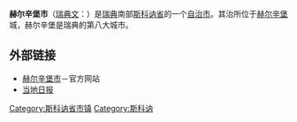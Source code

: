 {{Infobox Kommun|
fullname=Helsingborgs kommun|
coatofarms=[[File:Coat_of_arms_of_Helsingborg,_Sweden.png|100px]]|
county=[[斯科讷省|斯科讷省]]|
province=[[斯科讷|斯科讷]]|
capital=[[赫尔辛堡|赫尔辛堡]]|
map=[[File:Helsingborg_Municipality_in_Scania_County.png|200px]]|
arearank=第227名|
area=347.23|
arealand=346.25|
populationrank=第9名|
population=126,343|
densityrank=第20名|
populationdensity=356.4|
website=http://www.helsingborg.se/|
footnotes=面积与人口统计数据来自[[瑞典统计局|瑞典统计局]]，截至2006年12月31日}}

'''赫尔辛堡市'''（[[瑞典文|瑞典文]]：{{lang|sv|''Helsingborgs kommun''}}）是[[瑞典|瑞典]]南部[[斯科讷省|斯科讷省]]的一个[[瑞典自治市|自治市]]。其治所位于[[赫尔辛堡|赫尔辛堡]]城，赫尔辛堡是瑞典的第八大城市。

== 外部链接 ==
* [https://web.archive.org/web/20101201120247/http://www.helsingborg.se/ 赫尔辛堡市]－官方网站
* [http://hd.se/ 当地日报] {{Wayback|url=http://hd.se/ |date=20201219181559 }}

{{Skåne County}}
{{Localities in Helsingborg Municipality}}

{{coord|56|03|N|12|43|E|region:SE_type:adm2nd|display=title}}

[[Category:斯科讷省市镇|Category:斯科讷省市镇]]
[[Category:斯科讷|Category:斯科讷]]